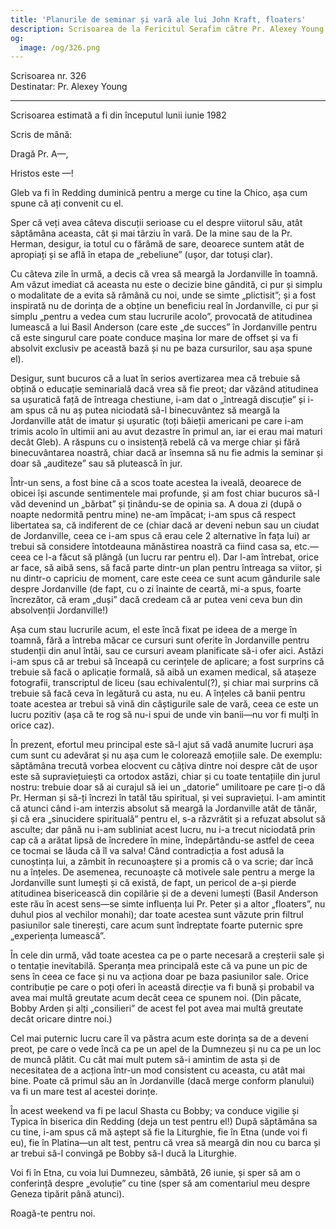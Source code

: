 ```yaml
---
title: 'Planurile de seminar și vară ale lui John Kraft, floaters'
description: Scrisoarea de la Fericitul Serafim către Pr. Alexey Young.
og:
  image: /og/326.png
---
```


<div style={{textAlign:'right', fontFamily:'monospace'}}>Scrisoarea nr. 326</div>
<div style={{textAlign:'left', fontFamily:'monospace'}}>Destinatar: Pr. Alexey Young</div>

---

Scrisoarea estimată a fi din începutul lunii iunie 1982

Scris de mână:

Dragă Pr. A—,

Hristos este —!

Gleb va fi în Redding duminică pentru a merge cu tine la Chico, așa cum spune că ați convenit cu el.

Sper că veți avea câteva discuții serioase cu el despre viitorul său, atât săptămâna aceasta, cât și mai târziu în vară. De la mine sau de la Pr. Herman, desigur, ia totul cu o fărâmă de sare, deoarece suntem atât de apropiați și se află în etapa de „rebeliune” (ușor, dar totuși clar).

Cu câteva zile în urmă, a decis că vrea să meargă la Jordanville în toamnă. Am văzut imediat că aceasta nu este o decizie bine gândită, ci pur și simplu o modalitate de a evita să rămână cu noi, unde se simte „plictisit”; și a fost inspirată nu de dorința de a obține un beneficiu real în Jordanville, ci pur și simplu „pentru a vedea cum stau lucrurile acolo”, provocată de atitudinea lumească a lui Basil Anderson (care este „de succes” în Jordanville pentru că este singurul care poate conduce mașina lor mare de offset și va fi absolvit exclusiv pe această bază și nu pe baza cursurilor, sau așa spune el).

Desigur, sunt bucuros că a luat în serios avertizarea mea că trebuie să obțină o educație seminarială dacă vrea să fie preot; dar văzând atitudinea sa ușuratică față de întreaga chestiune, i-am dat o „întreagă discuție” și i-am spus că nu aș putea niciodată să-l binecuvântez să meargă la Jordanville atât de imatur și ușuratic (toți băieții americani pe care i-am trimis acolo în ultimii ani au avut dezastre în primul an, iar ei erau mai maturi decât Gleb). A răspuns cu o insistență rebelă că va merge chiar și fără binecuvântarea noastră, chiar dacă ar însemna să nu fie admis la seminar și doar să „auditeze” sau să plutească în jur.

Într-un sens, a fost bine că a scos toate acestea la iveală, deoarece de obicei își ascunde sentimentele mai profunde, și am fost chiar bucuros să-l văd devenind un „bărbat” și ținându-se de opinia sa. A doua zi (după o noapte nedormită pentru mine) ne-am împăcat; i-am spus că respect libertatea sa, că indiferent de ce (chiar dacă ar deveni nebun sau un ciudat de Jordanville, ceea ce i-am spus că erau cele 2 alternative în fața lui) ar trebui să considere întotdeauna mănăstirea noastră ca fiind casa sa, etc.—ceea ce l-a făcut să plângă (un lucru rar pentru el). Dar l-am întrebat, orice ar face, să aibă sens, să facă parte dintr-un plan pentru întreaga sa viitor, și nu dintr-o capriciu de moment, care este ceea ce sunt acum gândurile sale despre Jordanville (de fapt, cu o zi înainte de ceartă, mi-a spus, foarte încrezător, că eram „duși” dacă credeam că ar putea veni ceva bun din absolvenții Jordanville!)

Așa cum stau lucrurile acum, el este încă fixat pe ideea de a merge în toamnă, fără a întreba măcar ce cursuri sunt oferite în Jordanville pentru studenții din anul întâi, sau ce cursuri aveam planificate să-i ofer aici. Astăzi i-am spus că ar trebui să înceapă cu cerințele de aplicare; a fost surprins că trebuie să facă o aplicație formală, să aibă un examen medical, să atașeze fotografii, transcriptul de liceu (sau echivalentul(?), și chiar mai surprins că trebuie să facă ceva în legătură cu asta, nu eu. A înțeles că banii pentru toate acestea ar trebui să vină din câștigurile sale de vară, ceea ce este un lucru pozitiv (așa că te rog să nu-i spui de unde vin banii—nu vor fi mulți în orice caz).

În prezent, efortul meu principal este să-l ajut să vadă anumite lucruri așa cum sunt cu adevărat și nu așa cum le colorează emoțiile sale. De exemplu: săptămâna trecută vorbea elocvent cu câțiva dintre noi despre cât de ușor este să supraviețuiești ca ortodox astăzi, chiar și cu toate tentațiile din jurul nostru: trebuie doar să ai curajul să iei un „datorie” umilitoare pe care ți-o dă Pr. Herman și să-ți încrezi în tatăl tău spiritual, și vei supraviețui. I-am amintit că atunci când i-am interzis absolut să meargă la Jordanville atât de tânăr, și că era „sinucidere spirituală” pentru el, s-a răzvrătit și a refuzat absolut să asculte; dar până nu i-am subliniat acest lucru, nu i-a trecut niciodată prin cap că a arătat lipsă de încredere în mine, îndepărtându-se astfel de ceea ce tocmai se lăuda că îl va salva! Când contradicția a fost adusă la cunoștința lui, a zâmbit în recunoaștere și a promis că o va scrie; dar încă nu a înțeles. De asemenea, recunoaște că motivele sale pentru a merge la Jordanville sunt lumești și că există, de fapt, un pericol de a-și pierde atitudinea bisericească din copilărie și de a deveni lumești (Basil Anderson este rău în acest sens—se simte influența lui Pr. Peter și a altor „floaters”, nu duhul pios al vechilor monahi); dar toate acestea sunt văzute prin filtrul pasiunilor sale tinerești, care acum sunt îndreptate foarte puternic spre „experiența lumească”.

În cele din urmă, văd toate acestea ca pe o parte necesară a creșterii sale și o tentație inevitabilă. Speranța mea principală este că va pune un pic de sens în ceea ce face și nu va acționa doar pe baza pasiunilor sale. Orice contribuție pe care o poți oferi în această direcție va fi bună și probabil va avea mai multă greutate acum decât ceea ce spunem noi. (Din păcate, Bobby Arden și alți „consilieri” de acest fel pot avea mai multă greutate decât oricare dintre noi.)

Cel mai puternic lucru care îl va păstra acum este dorința sa de a deveni preot, pe care o vede încă ca pe un apel de la Dumnezeu și nu ca pe un loc de muncă plătit. Cu cât mai mult putem să-i amintim de asta și de necesitatea de a acționa într-un mod consistent cu aceasta, cu atât mai bine. Poate că primul său an în Jordanville (dacă merge conform planului) va fi un mare test al acestei dorințe.

În acest weekend va fi pe lacul Shasta cu Bobby; va conduce vigilie și Typica în biserica din Redding (deja un test pentru el!) După săptămâna sa cu tine, i-am spus că mă aștept să fie la Liturghie, fie în Etna (unde voi fi eu), fie în Platina—un alt test, pentru că vrea să meargă din nou cu barca și ar trebui să-l convingă pe Bobby să-l ducă la Liturghie.

Voi fi în Etna, cu voia lui Dumnezeu, sâmbătă, 26 iunie, și sper să am o conferință despre „evoluție” cu tine (sper să am comentariul meu despre Geneza tipărit până atunci).

Roagă-te pentru noi.